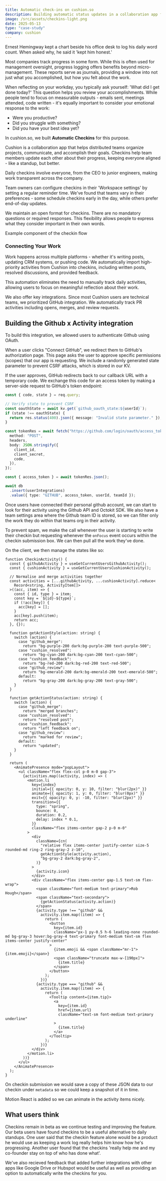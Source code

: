```yaml
---
title: Automatic check-ins on cushion.so
description: Building automatic status updates in a collaboration app for distributed teams
image: /src/assets/checkins-light.png
date: 2025-05-13
type: "case-study"
company: cushion
---
```




Ernest Hemingway kept a chart beside his office desk to log his daily word count.
When asked why, he said it 'kept him honest.'

Most companies track progress in some form. While this is often used for management oversight, progress logging offers benefits beyond micro-management. These reports serve as journals, providing a window into not just what you accomplished, but how you felt about the work.

When reflecting on your workday, you typically ask yourself: 'What did I get done today?'
This question helps you review your accomplishments. While people tend to focus on measurable outputs - emails sent, meetings attended, code written - it's equally important to consider your emotional response to the work:

- Were you productive?
- Did you struggle with something?
- Did you have your best idea yet?

In cushion.so, we built **Automatic Checkins** for this purpose.

<MediaWrapper
  src={checkinPage}
  type="image"
  alt="A list view of 3 checkins from different people outlining what they did today"
  caption="UI design for checkins on cushion.so"
/>

Cushion is a collaboration app that helps distributed teams organize projects, communicate, and accomplish their goals. Checkins help team members update each other about their progress, keeping everyone aligned - like a standup, but better.

Daily checkins involve everyone, from the CEO to junior engineers, making work transparent across the company.

Team owners can configure checkins in their 'Workspace settings' by setting a regular reminder time. We've found that teams vary in their preferences - some schedule checkins early in the day, while others prefer end-of-day updates.

We maintain an open format for checkins. There are no mandatory questions or required responses. This flexibility allows people to express what they consider important in their own words.

<UIExample component="checkin" client:load>
  Example component of the checkin flow
</UIExample>

### Connecting Your Work

Work happens across multiple platforms - whether it's writing posts, updating CRM systems, or pushing code. We automatically import high-priority activities from Cushion into checkins, including written posts, resolved discussions, and provided feedback.

This automation eliminates the need to manually track daily activities, allowing users to focus on meaningful reflection about their work.

We also offer key integrations. Since most Cushion users are technical teams, we prioritized GitHub integration. We automatically track PR activities including opens, merges, and review requests.

## Building the Github x Activity integration

To build this integration, we allowed users to authenticate Github using OAuth.

When a user clicks "Connect GitHub", we redirect them to GitHub's authorization page.
This page asks the user to approve specific permissions (scopes) that our app is requesting.
We include a randomly generated state parameter to prevent CSRF attacks, which is stored in our KV.

If the user approves, GitHub redirects back to our callback URL with a temporary code.
We exchange this code for an access token by making a server-side request to GitHub's token endpoint:

```ts
const { code, state } = req.query;

// Verify state to prevent CSRF
const oauthState = await kv.get(`github_oauth_state:${userId}`);
if (state !== oauthState) {
  return res.status(400).json({ message: "Invalid state parameter." });
}

const tokenRes = await fetch("https://github.com/login/oauth/access_token", {
  method: "POST",
  headers,
  body: JSON.stringify({
    client_id,
    client_secret,
    code,
  }),
});

const { access_token } = await tokenRes.json();

await db
  .insert(userIntegrations)
  .value({ type: "GITHUB", access_token, userId, teamId });
```

Once users have connected their personal github account, we can start to look for their activity using the Github API and Octokit SDK.
We also have a team settings area where the Github team ID is stored, so we can filter only the work they do within that teams org in their activity.

To prevent spam, we make the call whenever the user is starting to write their checkin but requesting whenever the `onFocus` event occurs within the checkin submission box.
We can then pull all the work they've done.

On the client, we then manage the states like so:

```tsx
function CheckinActivity() {
  const { githubActivity } = useGetCurrentUsersGithubActivity();
  const { cushionActivity } = useGetCurrentUsersCushionActivity();

  // Normalise and merge activities together
  const activities = [...githubActivity, ...cushionActivity].reduce<
    Record<string, ActivityItem[]>
  >((acc, item) => {
    const { id, type } = item;
    const key = `${id}-${type}`;
    if (!acc[key]) {
      acc[key] = [];
    }
    acc[key].push(item);
    return acc;
  }, {});

  function getActionStyle(action: string) {
    switch (action) {
      case "github_merge":
        return "bg-purple-200 dark:bg-purple-200 text-purple-500";
      case "cushion_resolved":
        return "bg-cyan-200 dark:bg-cyan-200 text-cyan-500";
      case "cushion_feedback":
        return "bg-red-200 dark:bg-red-200 text-red-500";
      case "github_review":
        return "bg-emerald-200 dark:bg-emerald-200 text-emerald-500";
      default:
        return "bg-gray-200 dark:bg-gray-200 text-gray-500";
    }
  }

  function getActionStatus(action: string) {
    switch (action) {
      case "github_merge":
        return "merged branches";
      case "cushion_resolved":
        return "resolved post";
      case "cushion_feedback":
        return "left feedback on";
      case "github_review":
        return "marked for review";
      default:
        return "updated";
    }
  }

  return (
    <AnimatePresence mode="popLayout">
      <ul className="flex flex-col p-0 m-0 gap-3">
        {activities.map((activity, index) => (
          <motion.li
            key={index}
            initial={{ opacity: 0, y: 10, filter: "blur(2px)" }}
            animate={{ opacity: 1, y: 0, filter: "blur(0px)" }}
            exit={{ opacity: 0, y: -10, filter: "blur(2px)" }}
            transition={{
              type: "spring",
              bounce: 0,
              duration: 0.2,
              delay: index * 0.1,
            }}
            className="flex items-center gap-2 p-0 m-0"
          >
            <div
              className={cn(
                "relative flex items-center justify-center size-5 rounded-md ring-2 ring-gray-2 z-10",
                getActionStyle(activity.action),
                "bg-gray-2 dark:bg-gray-2",
              )}
            >
              {activity.icon}
            </div>
            <div className="flex items-center gap-1.5 text-sm flex-wrap">
              <span className="font-medium text-primary">Rob Hough</span>
              <span className="text-secondary">
                {getActionStatus(activity.action)}
              </span>
              {activity.type !== "github" &&
                activity.item.map((item) => {
                  return (
                    <button
                      key={item.id}
                      className="px-1 py-0.5 h-6 leading-none rounded-md bg-gray-3 hover:bg-gray-4 text-primary font-medium text-sm flex items-center justify-center"
                    >
                      {item.emoji && <span className="mr-1">{item.emoji}</span>}
                      <span className="truncate max-w-[190px]">
                        {item.title}
                      </span>
                    </button>
                  );
                })}
              {activity.type === "github" &&
                activity.item.map((item) => {
                  return (
                    <Tooltip content={item.tip}>
                      <a
                        key={item.id}
                        href={item.url}
                        className="text-sm font-medium text-primary underline"
                      >
                        {item.title}
                      </a>
                    </Tooltip>
                  );
                })}
            </div>
          </motion.li>
        ))}
      </ul>
    </AnimatePresence>
  );
}
```

On checkin submission we would save a copy of these JSON data to our checkin under `metadata` so we could keep a snapshot of it in time.

Motion React is added so we can animate in the activity items nicely.

## What users think

Checkins remain in beta as we continue testing and improving the feature. Our beta users have found checkins to be a useful alternative to daily standups.
One user said that the checkin feature alone would be a product he would use as keeping a work log really helps him know how he's progressing.
Another user found that the checkins 'really help me and my co-founder stay on top of who has done what'.

We've also recieved feedback that added further integrations with other apps like Google Drive or Hubspot would be useful as well as providing an option to automatically write the checkins for you.
